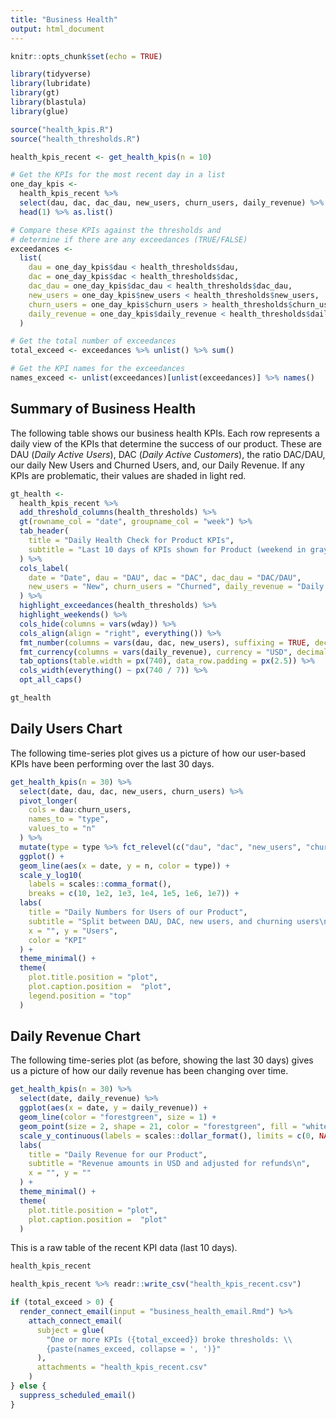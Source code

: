 ```yaml
---
title: "Business Health"
output: html_document
---
```


```r
knitr::opts_chunk$set(echo = TRUE)

library(tidyverse)
library(lubridate)
library(gt)
library(blastula)
library(glue)

source("health_kpis.R")
source("health_thresholds.R")
```

```r
health_kpis_recent <- get_health_kpis(n = 10)

# Get the KPIs for the most recent day in a list
one_day_kpis <-
  health_kpis_recent %>%
  select(dau, dac, dac_dau, new_users, churn_users, daily_revenue) %>%
  head(1) %>% as.list()

# Compare these KPIs against the thresholds and
# determine if there are any exceedances (TRUE/FALSE)
exceedances <-
  list(
    dau = one_day_kpis$dau < health_thresholds$dau,
    dac = one_day_kpis$dac < health_thresholds$dac,
    dac_dau = one_day_kpis$dac_dau < health_thresholds$dac_dau,
    new_users = one_day_kpis$new_users < health_thresholds$new_users,
    churn_users = one_day_kpis$churn_users > health_thresholds$churn_users,
    daily_revenue = one_day_kpis$daily_revenue < health_thresholds$daily_revenue
  )

# Get the total number of exceedances
total_exceed <- exceedances %>% unlist() %>% sum()

# Get the KPI names for the exceedances
names_exceed <- unlist(exceedances)[unlist(exceedances)] %>% names()
```

## Summary of Business Health

The following table shows our business health KPIs. Each row represents a daily view of the KPIs that determine the success of our product. These are DAU (*Daily Active Users*), DAC (*Daily Active Customers*), the ratio DAC/DAU, our daily New Users and Churned Users, and, our Daily Revenue. If any KPIs are problematic, their values are shaded in light red.

```r

gt_health <-
  health_kpis_recent %>%
  add_threshold_columns(health_thresholds) %>%
  gt(rowname_col = "date", groupname_col = "week") %>%
  tab_header(
    title = "Daily Health Check for Product KPIs",
    subtitle = "Last 10 days of KPIs shown for Product (weekend in gray)"
  ) %>%
  cols_label(
    date = "Date", dau = "DAU", dac = "DAC", dac_dau = "DAC/DAU",
    new_users = "New", churn_users = "Churned", daily_revenue = "Daily Revenue"
  ) %>%
  highlight_exceedances(health_thresholds) %>%
  highlight_weekends() %>%
  cols_hide(columns = vars(wday)) %>%
  cols_align(align = "right", everything()) %>%
  fmt_number(columns = vars(dau, dac, new_users), suffixing = TRUE, decimals = 1) %>%
  fmt_currency(columns = vars(daily_revenue), currency = "USD", decimals = 0) %>%
  tab_options(table.width = px(740), data_row.padding = px(2.5)) %>%
  cols_width(everything() ~ px(740 / 7)) %>%
  opt_all_caps()

gt_health
```

## Daily Users Chart

The following time-series plot gives us a picture of how our user-based KPIs have been performing over the last 30 days.

```r

get_health_kpis(n = 30) %>%
  select(date, dau, dac, new_users, churn_users) %>%
  pivot_longer(
    cols = dau:churn_users,
    names_to = "type",
    values_to = "n"
  ) %>%
  mutate(type = type %>% fct_relevel(c("dau", "dac", "new_users", "churn_users"))) %>%
  ggplot() +
  geom_line(aes(x = date, y = n, color = type)) +
  scale_y_log10(
    labels = scales::comma_format(),
    breaks = c(10, 1e2, 1e3, 1e4, 1e5, 1e6, 1e7)) +
  labs(
    title = "Daily Numbers for Users of our Product",
    subtitle = "Split between DAU, DAC, new users, and churning users\n",
    x = "", y = "Users",
    color = "KPI"
  ) +
  theme_minimal() +
  theme(
    plot.title.position = "plot",
    plot.caption.position =  "plot",
    legend.position = "top"
  )
```

## Daily Revenue Chart

The following time-series plot (as before, showing the last 30 days) gives us a picture of how our daily revenue has been changing over time.

```r

get_health_kpis(n = 30) %>%
  select(date, daily_revenue) %>%
  ggplot(aes(x = date, y = daily_revenue)) +
  geom_line(color = "forestgreen", size = 1) +
  geom_point(size = 2, shape = 21, color = "forestgreen", fill = "white", stroke = 1) +
  scale_y_continuous(labels = scales::dollar_format(), limits = c(0, NA)) +
  labs(
    title = "Daily Revenue for our Product",
    subtitle = "Revenue amounts in USD and adjusted for refunds\n",
    x = "", y = ""
  ) +
  theme_minimal() +
  theme(
    plot.title.position = "plot",
    plot.caption.position =  "plot"
  )
```

This is a raw table of the recent KPI data (last 10 days).

```r
health_kpis_recent
```


```r
health_kpis_recent %>% readr::write_csv("health_kpis_recent.csv")
```


```r
if (total_exceed > 0) {
  render_connect_email(input = "business_health_email.Rmd") %>%
    attach_connect_email(
      subject = glue(
        "One or more KPIs ({total_exceed}) broke thresholds: \\
        {paste(names_exceed, collapse = ', ')}"
      ),
      attachments = "health_kpis_recent.csv"
    )
} else {
  suppress_scheduled_email() 
}
```

